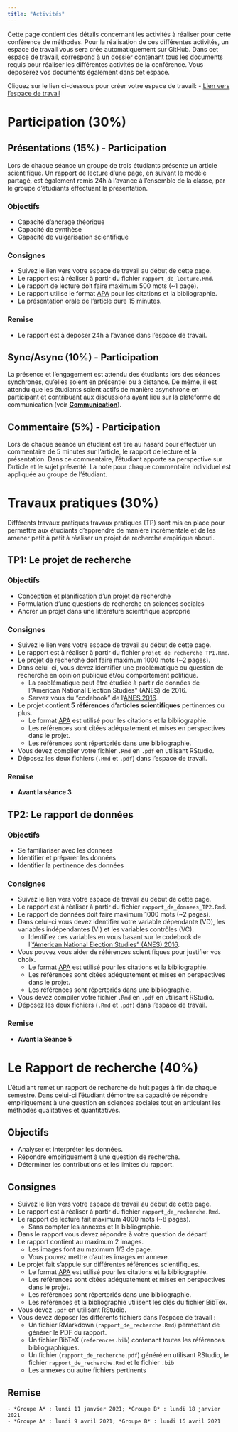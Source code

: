 ```yaml
---
title: "Activités"
---
```


Cette page contient des détails concernant les activités à réaliser pour cette conférence de méthodes. Pour la réalisation de ces différentes activités, un espace de travail vous sera crée automatiquement sur GitHub. Dans cet espace de travail, correspond à un dossier contenant tous les documents requis pour réaliser les différentes activités de la conférence. Vous déposerez vos documents également dans cet espace.

Cliquez sur le lien ci-dessous pour créer votre espace de travail:
- [Lien vers l'espace de travail](https://classroom.github.com/g/0ULBo3cb)

# Participation (30%)

## Présentations (15%) - Participation
Lors de chaque séance un groupe de trois étudiants présente un article scientifique. Un rapport de lecture d'une page, en suivant le modèle partagé, est également remis 24h à l'avance à l'ensemble de la classe, par le groupe d'étudiants effectuant la présentation.

### Objectifs
- Capacité d'ancrage théorique
- Capacité de synthèse
- Capacité de vulgarisation scientifique

### Consignes
- Suivez le lien vers votre espace de travail au début de cette page.
- Le rapport est à réaliser à partir du fichier `rapport_de_lecture.Rmd`.
- Le rapport de lecture doit faire maximum 500 mots (~1 page).
- Le rapport utilise le format [APA](https://www.mendeley.com/guides/apa-citation-guide) pour les citations et la bibliographie.
- La présentation orale de l'article dure 15 minutes.

### Remise

- Le rapport est à déposer 24h à l'avance dans l'espace de travail.

## Sync/Async (10%) - Participation
La présence et l'engagement est attendu des étudiants lors des séances synchrones, qu'elles soient en présentiel ou à distance. De même, il est attendu que les étudiants soient actifs de manière asynchrone en participant et contribuant aux discussions ayant lieu sur la plateforme de communication (voir **[Communication](index.html#Communication)**).

## Commentaire (5%) - Participation
Lors de chaque séance un étudiant est tiré au hasard pour effectuer un commentaire de 5 minutes sur l'article, le rapport de lecture et la présentation. Dans ce commentaire, l'étudiant apporte sa perspective sur l'article et le sujet présenté. La note pour chaque commentaire individuel est appliquée au groupe de l'étudiant.


# Travaux pratiques (30%)
Différents travaux pratiques travaux pratiques (TP) sont mis en place pour permettre aux étudiants d'apprendre de manière incrémentale et de les amener petit à petit à réaliser un projet de recherche empirique abouti.

## TP1: Le projet de recherche

### Objectifs
- Conception et planification d'un projet de recherche
- Formulation d'une questions de recherche en sciences sociales
- Ancrer un projet dans une littérature scientifique approprié

### Consignes
- Suivez le lien vers votre espace de travail au début de cette page.
- Le rapport est à réaliser à partir du fichier `projet_de_recherche_TP1.Rmd`.
- Le projet de recherche doit faire maximum 1000 mots (~2 pages).
- Dans celui-ci, vous devez identifier une problématique ou question de recherche en opinion publique et/ou comportement politique.
    - La problématique peut être étudiée à partir de données de l"American National Election Studies" (ANES) de 2016.
    - Servez vous du "codebook" de l'[ANES 2016](https://electionstudies.org/wp-content/uploads/2018/12/anes_timeseries_2016_userguidecodebook.pdf).
- Le projet contient **5 références d'articles scientifiques** pertinentes ou plus.
    - Le format [APA](https://www.mendeley.com/guides/apa-citation-guide) est utilisé pour les citations et la bibliographie.
    - Les références sont citées adéquatement et mises en perspectives dans le projet.
    - Les références sont répertoriés dans une bibliographie.
- Vous devez compiler votre fichier `.Rmd` en `.pdf` en utilisant RStudio.
- Déposez les deux fichiers  (`.Rmd` et `.pdf`) dans l'espace de travail.

### Remise

- **Avant la séance 3**


## TP2: Le rapport de données

### Objectifs
- Se familiariser avec les données
- Identifier et préparer les données
- Identifier la pertinence des données

### Consignes
- Suivez le lien vers votre espace de travail au début de cette page.
- Le rapport est à réaliser à partir du fichier `rapport_de_donnees_TP2.Rmd`.
- Le rapport de données doit faire maximum 1000 mots (~2 pages).
- Dans celui-ci vous devez identifier votre variable dépendante (VD), les variables indépendantes (VI) et les variables contrôles (VC).
    - Identifiez ces variables en vous basant sur le codebook de l'["American National Election Studies" (ANES) 2016](https://electionstudies.org/wp-content/uploads/2018/12/anes_timeseries_2016_userguidecodebook.pdf).
- Vous pouvez vous aider de références scientifiques pour justifier vos choix.
    - Le format [APA](https://www.mendeley.com/guides/apa-citation-guide) est utilisé pour les citations et la bibliographie.
    - Les références sont citées adéquatement et mises en perspectives dans le projet.
    - Les références sont répertoriés dans une bibliographie.
- Vous devez compiler votre fichier `.Rmd` en `.pdf` en utilisant RStudio.
- Déposez les deux fichiers (`.Rmd` et `.pdf`) dans l'espace de travail.

### Remise

- **Avant la Séance 5**


# Le Rapport de recherche (40%)
L'étudiant remet un rapport de recherche de huit pages à fin de chaque semestre. Dans celui-ci l'étudiant démontre sa capacité de répondre empiriquement à une question en sciences sociales tout en articulant les méthodes qualitatives et quantitatives.

## Objectifs
- Analyser et interpréter les données.
- Répondre empiriquement à une question de recherche.
- Déterminer les contributions et les limites du rapport.

## Consignes
- Suivez le lien vers votre espace de travail au début de cette page.
- Le rapport est à réaliser à partir du fichier `rapport_de_recherche.Rmd`.
- Le rapport de lecture fait maximum 4000 mots (~8 pages).
    - Sans compter les annexes et la bibliographie.
- Dans le rapport vous devez répondre à votre question de départ!
- Le rapport contient au maximum 2 images.
    - Les images font au maximum 1/3 de page.
    - Vous pouvez mettre d'autres images en annexe.
- Le projet fait s'appuie sur différentes références scientifiques.
    - Le format [APA](https://www.mendeley.com/guides/apa-citation-guide) est utilisé pour les citations et la bibliographie.
    - Les références sont citées adéquatement et mises en perspectives dans le projet.
    - Les références sont répertoriés dans une bibliographie.
    - Les références et la bibliographie utilisent les clés du fichier BibTex.
- Vous devez  `.pdf` en utilisant RStudio.
- Vous devez déposer les différents fichiers dans l'espace de travail :
    - Un fichier RMarkdown (`rapport_de_recherche.Rmd`) permettant de générer le PDF du rapport.
    - Un fichier BibTeX (`references.bib`) contenant toutes les références bibliographiques.
    - Un fichier (`rapport_de_recherche.pdf`) généré en utilisant RStudio, le fichier `rapport_de_recherche.Rmd` et le fichier `.bib`
    - Les annexes ou autre fichiers pertinents

## Remise
    - *Groupe A* : lundi 11 janvier 2021; *Groupe B* : lundi 18 janvier 2021
    - *Groupe A* : lundi 9 avril 2021; *Groupe B* : lundi 16 avril 2021
